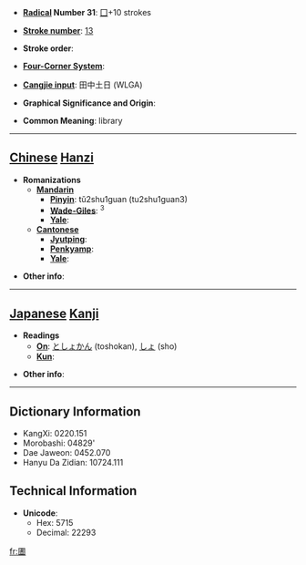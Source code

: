 * '''[[Wiktionary:Chinese radical index| Radical]] Number 31''': [[Wiktionary:Chinese radical index 囗|囗]]+10 strokes

* '''[[Wiktionary:Chinese total strokes index|Stroke number]]''': [[Wiktionary:Chinese total strokes index 13|13]]

* '''Stroke order''': 

* '''[[Wiktionary:Chinese four corner index|Four-Corner System]]''': 

* '''[[Wiktionary:Chinese Cangjie index|Cangjie input]]''': 田中土日 (WLGA)

* '''Graphical Significance and Origin''': 

* '''Common Meaning''': library

----

== [[Chinese]] [[Hanzi]] ==

* '''Romanizations'''
** '''[[Mandarin]]'''
*** '''[[Pinyin]]''': tǔ2shu1guan (tu2shu1guan3)
*** '''[[Wade-Giles]]''': <sup>3</sup>
*** '''[[Yale]]''': 
** '''[[Cantonese]]'''
*** '''[[Jyutping]]''':
*** '''[[Penkyamp]]''': 
*** '''[[Yale]]''': 

* '''Other info''': 

----

== [[Japanese]] [[Kanji]] ==

* '''Readings'''
** '''[[On]]''': [[としょかん]] (toshokan), [[しょ]] (sho)
** '''[[Kun]]''': 

* '''Other info''':  

----

== Dictionary Information ==

* KangXi: 0220.151
* Morobashi: 04829'
* Dae Jaweon: 0452.070
* Hanyu Da Zidian: 10724.111

== Technical Information ==

* '''Unicode''':
** Hex: 5715
** Decimal: 22293

[[fr:圕]]